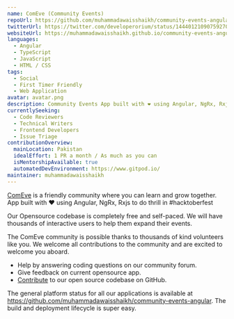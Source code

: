 ```yaml
---
name: ComEve (Community Events)
repoUrl: https://github.com/muhammadawaisshaikh/community-events-angular
twitterUrl: https://twitter.com/developerorium/status/1444012109075927042
websiteUrl: https://muhammadawaisshaikh.github.io/community-events-angular/
languages:
  - Angular
  - TypeScript
  - JavaScript
  - HTML / CSS
tags:
  - Social
  - First Timer Friendly
  - Web Application
avatar: avatar.png
description: Community Events App built with ❤️ using Angular, NgRx, Rxjs to do thrill in #hacktoberfest
currentlySeeking:
  - Code Reviewers
  - Technical Writers
  - Frontend Developers
  - Issue Triage
contributionOverview:
  mainLocation: Pakistan
  idealEffort: 1 PR a month / As much as you can
  isMentorshipAvailable: true
  automatedDevEnvironment: https://www.gitpod.io/
maintainer: muhammadawaisshaikh
---
```


<Overview>

[ComEve](https://github.com/muhammadawaisshaikh/community-events-angular) is a friendly community where you can learn and grow together. App built with ❤️ using Angular, NgRx, Rxjs to do thrill in #hacktoberfest

Our Opensource codebase is completely free and self-paced. We will have thousands of interactive users to help them expand their events.

</Overview>

<Contributing>

The ComEve community is possible thanks to thousands of kind volunteers like you. We welcome all contributions to the community and are excited to welcome you aboard.

- Help by answering coding questions on our community forum.
- Give feedback on current opensource app.
- [Contribute](https://github.com/muhammadawaisshaikh/community-events-angular/blob/master/Contributing.md) to our open source codebase on GitHub.

The general platform status for all our applications is available at https://github.com/muhammadawaisshaikh/community-events-angular. The build and deployment lifecycle is super easy.

</Contributing>
